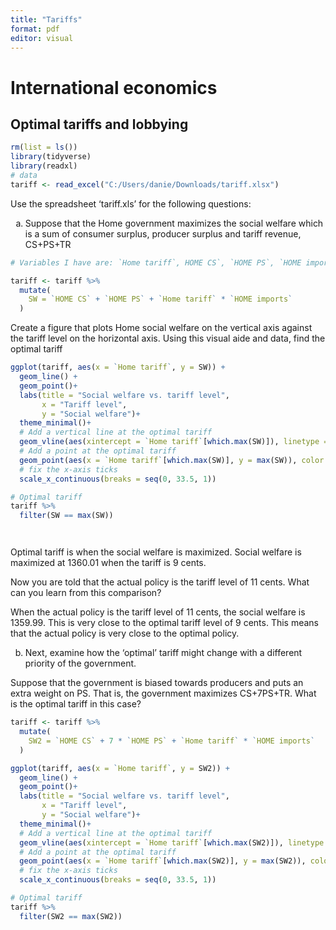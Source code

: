 ```yaml
---
title: "Tariffs"
format: pdf
editor: visual
---
```


# International economics

## Optimal tariffs and lobbying

```r
rm(list = ls())
library(tidyverse)
library(readxl)
# data
tariff <- read_excel("C:/Users/danie/Downloads/tariff.xlsx")
```

Use the spreadsheet ‘tariff.xls’ for the following questions:

(a) Suppose that the Home government maximizes the social welfare which is a
sum of consumer surplus, producer surplus and tariff revenue, CS+PS+TR



```r
# Variables I have are: `Home tariff`, HOME CS`, `HOME PS`, `HOME imports`

tariff <- tariff %>%
  mutate(
    SW = `HOME CS` + `HOME PS` + `Home tariff` * `HOME imports`
  )
```

Create a figure that plots Home social welfare on the vertical axis against the tariff level on the horizontal axis. Using this visual aide and data, find the optimal tariff

```r
ggplot(tariff, aes(x = `Home tariff`, y = SW)) +
  geom_line() +
  geom_point()+
  labs(title = "Social welfare vs. tariff level",
       x = "Tariff level",
       y = "Social welfare")+
  theme_minimal()+
  # Add a vertical line at the optimal tariff
  geom_vline(aes(xintercept = `Home tariff`[which.max(SW)]), linetype = "dashed", color = "red")+
  # Add a point at the optimal tariff
  geom_point(aes(x = `Home tariff`[which.max(SW)], y = max(SW)), color = "red", size = 3)+
  # fix the x-axis ticks
  scale_x_continuous(breaks = seq(0, 33.5, 1))

# Optimal tariff
tariff %>%
  filter(SW == max(SW))




```
Optimal tariff is when the social welfare is maximized. Social welfare is maximized at 1360.01 when the tariff is 9 cents.

Now you are told that the actual policy is the tariff level of 11 cents. What can
you learn from this comparison?

When the actual policy is the tariff level of 11 cents, the social welfare is 1359.99. This is very close to the optimal tariff level of 9 cents. This means that the actual policy is very close to the optimal policy.

(b) Next, examine how the ‘optimal’ tariff might change with a different
priority of the government. 

Suppose that the government is biased towards producers and puts an extra weight on PS. That is, the government maximizes CS+7PS+TR. What is the optimal tariff in this case?

```r

tariff <- tariff %>%
  mutate(
    SW2 = `HOME CS` + 7 * `HOME PS` + `Home tariff` * `HOME imports`
  )

ggplot(tariff, aes(x = `Home tariff`, y = SW2)) +
  geom_line() +
  geom_point()+
  labs(title = "Social welfare vs. tariff level",
       x = "Tariff level",
       y = "Social welfare")+
  theme_minimal()+
  # Add a vertical line at the optimal tariff
  geom_vline(aes(xintercept = `Home tariff`[which.max(SW2)]), linetype = "dashed", color = "red")+
  # Add a point at the optimal tariff
  geom_point(aes(x = `Home tariff`[which.max(SW2)], y = max(SW2)), color = "red", size = 3)+
  # fix the x-axis ticks
  scale_x_continuous(breaks = seq(0, 33.5, 1))

```


```r
# Optimal tariff
tariff %>%
  filter(SW2 == max(SW2))

```